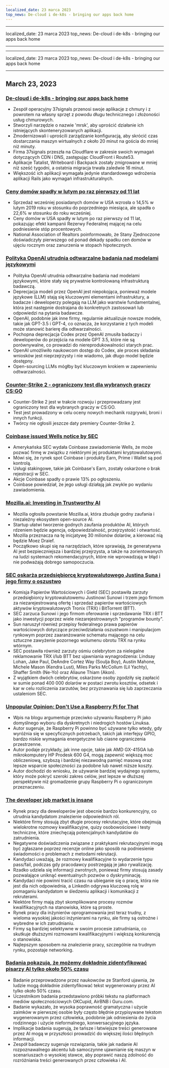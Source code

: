 ```yaml
---
localized_date: 23 marca 2023
top_news: De-cloud i de-k8s - bringing our apps back home
---
```


---

localized_date: 23 marca 2023
top_news: De-cloud i de-k8s - bringing our apps back home

---

---

localized_date: 23 marca 2023
top_news: De-cloud i de-k8s - bringing our apps back home

---



<CallToAction />

<Steps>

## March 23, 2023

### [De-cloud i de-k8s - bringing our apps back home](https://dev.37signals.com/bringing-our-apps-back-home/?ref=hackernewsgpt.com)

- Zespół operacyjny 37signals przenosi swoje aplikacje z chmury i z powrotem na własny sprzęt z powodu długu technicznego i złożoności usług chmurowych.
- Stworzyli narzędzie o nazwie 'mrsk', aby uprościć działanie ich istniejących skonteneryzowanych aplikacji.
- Zmodernizowali i uprościli zarządzanie konfiguracją, aby skrócić czas dostarczania maszyn wirtualnych z około 20 minut na gościa do mniej niż minuty.
- Firma 37signals przeszła na Cloudflare w zakresie swoich wymagań dotyczących CDN i DNS, zastępując CloudFront i Route53.
- Aplikacje Tatalist, Writeboard i Backpack zostały zmigrowane w mniej niż sześć tygodni, a ostatnia migracja trwała zaledwie 16 minut.
- Większość ich aplikacji wymagała jedynie standardowego wdrożenia aplikacji Rails jako wymagań infrastrukturalnych.

### [Ceny domów spadły w lutym po raz pierwszy od 11 lat](https://www.wsj.com/articles/home-prices-fell-in-february-for-first-time-in-11-years-73df0107?ref=hackernewsgpt.com)

- Sprzedaż wcześniej posiadanych domów w USA wzrosła o 14,5% w lutym 2019 roku w stosunku do poprzedniego miesiąca, ale spadła o 22,6% w stosunku do roku wcześniej.
- Ceny domów w USA spadły w lutym po raz pierwszy od 11 lat, pokazując efekt kampanii Rezerwy Federalnej mającej na celu podniesienie stóp procentowych.
- National Association of Realtors poinformowało, że Stany Zjednoczone doświadczyły pierwszego od ponad dekady spadku cen domów w ujęciu rocznym oraz zanurzenia w stopach hipotecznych.

### [Polityka OpenAI utrudnia odtwarzalne badania nad modelami językowymi](https://aisnakeoil.substack.com/p/openais-policies-hinder-reproducible?ref=hackernewsgpt.com)

- Polityka OpenAI utrudnia odtwarzalne badania nad modelami językowymi, które stały się prywatnie kontrolowaną infrastrukturą badawczą.
- Deprecjacja modeli przez OpenAI jest niepokojąca, ponieważ modele językowe (LLM) stają się kluczowymi elementami infrastruktury, a badacze i deweloperzy polegają na LLM jako warstwie fundamentalnej, która jest następnie dostrajana do konkretnych zastosowań lub odpowiedzi na pytania badawcze.
- OpenAI, podobnie jak inne firmy, regularnie aktualizuje nowsze modele, takie jak GPT-3.5 i GPT-4, co oznacza, że korzystanie z tych modeli może stanowić barierę dla odtwarzalności.
- Pochopna deprecjacja Codex przez OpenAI zmusiła badaczy i deweloperów do przejścia na modele GPT 3.5, które nie są porównywalne, co prowadzi do niereprodukowalności starych prac.
- OpenAI umożliwiło naukowcom dostęp do Codex, ale proces składania wniosków jest nieprzejrzysty i nie wiadomo, jak długo model będzie dostępny.
- Open-sourcing LLMs mógłby być kluczowym krokiem w zapewnieniu odtwarzalności.

### [Counter-Strike 2 - ograniczony test dla wybranych graczy CS:GO](https://counter-strike.net/cs2?ref=hackernewsgpt.com)

- Counter-Strike 2 jest w trakcie rozwoju i przeprowadzany jest ograniczony test dla wybranych graczy w CS:GO.
- Test jest prowadzony w celu oceny nowych mechanik rozgrywki, broni i innych funkcji.
- Twórcy nie ogłosili jeszcze daty premiery Counter-Strike 2.

### [Coinbase issued Wells notice by SEC](https://www.reuters.com/legal/coinbase-issued-wells-notice-by-sec-2023-03-22/?ref=hackernewsgpt.com)

- Amerykańska SEC wydała Coinbase zawiadomienie Wells, że może pozwać firmę w związku z niektórymi jej produktami kryptowalutowymi.
- Mówi się, że rynek spot Coinbase i produkty Earn, Prime i Wallet są pod kontrolą.
- Usługi stakingowe, takie jak Coinbase's Earn, zostały oskarżone o brak rejestracji w SEC.
- Akcje Coinbase spadły o prawie 13% po ogłoszeniu.
- Coinbase powiedział, że jego usługi działają jak zwykle po wydaniu zawiadomienia.

### [Mozilla.ai: Investing in Trustworthy AI](https://blog.mozilla.org/en/mozilla/introducing-mozilla-ai-investing-in-trustworthy-ai/?ref=hackernewsgpt.com)

- Mozilla ogłosiła powstanie Mozilla.ai, która zbuduje godny zaufania i niezależny ekosystem open-source AI.
- Startup ułatwi tworzenie godnych zaufania produktów AI, których rdzeniem będzie agencja, odpowiedzialność, przejrzystość i otwartość.
- Mozilla przeznacza na tę inicjatywę 30 milionów dolarów, a kierować nią będzie Moez Draief.
- Początkowo skupi się na narzędziach, które sprawiają, że generatywna AI jest bezpieczniejsza i bardziej przejrzysta, a także na zorientowanych na ludzi systemach rekomendacyjnych, które nie wprowadzają w błąd i nie podważają dobrego samopoczucia.

### [SEC oskarża przedsiębiorcę kryptowalutowego Justina Suna i jego firmy o oszustwo](https://www.sec.gov/news/press-release/2023-59?ref=hackernewsgpt.com)

- Komisja Papierów Wartościowych i Giełd (SEC) postawiła zarzuty przedsiębiorcy kryptowalutowemu Justinowi Sunowi i trzem jego firmom za niezarejestrowaną ofertę i sprzedaż papierów wartościowych aktywów kryptowalutowych Tronix (TRX) i BitTorrent (BTT).
- SEC zarzuca Sunowi i jego firmom oferowanie i sprzedawanie TRX i BTT jako inwestycji poprzez wiele niezarejestrowanych "programów bounty".
- Sun naruszył również przepisy federalnego prawa papierów wartościowych dotyczące przeciwdziałania oszustwom i manipulacjom rynkowym poprzez zaaranżowanie schematu mającego na celu sztuczne zawyżenie pozornego wolumenu obrotu TRX na rynku wtórnym.
- SEC postawiła również zarzuty ośmiu celebrytom za nielegalne reklamowanie TRX i/lub BTT bez ujawniania wynagrodzenia: Lindsay Lohan, Jake Paul, DeAndre Cortez Way (Soulja Boy), Austin Mahone, Michele Mason (Kendra Lust), Miles Parks McCollum (Lil Yachty), Shaffer Smith (Ne-Yo) oraz Aliaune Thiam (Akon).
- Z wyjątkiem dwóch celebrytów, oskarżone osoby zgodziły się zapłacić w sumie ponad 400 000 dolarów w postaci zwrotu kosztów, odsetek i kar w celu rozliczenia zarzutów, bez przyznawania się lub zaprzeczania ustaleniom SEC.

### [Unpopular Opinion: Don't Use a Raspberry Pi for That](https://set-inform.com/2021/08/24/unpopular-opinion-dont-use-a-raspberry-pi-for-that/?ref=hackernewsgpt.com)

- Wpis na blogu argumentuje przeciwko używaniu Raspberry Pi jako domyślnego wyboru dla dyskretnych i niedrogich hostów Linuksa.
- Autor sugeruje, że Raspberry Pi powinno być używane tylko wtedy, gdy wyróżnia się w specyficznych potrzebach, takich jak interfejsy GPIO, bardzo niskie wymagania energetyczne lub ciasne ograniczenia przestrzenne.
- Autor podaje przykłady, jak inne opcje, takie jak AMD GX-415GA lub mikrokomputery HP Prodesk 600 G4, mogą zapewnić większą moc obliczeniową, szybszą i bardziej niezawodną pamięć masową oraz lepsze wsparcie społeczności za podobne lub nawet niższe koszty.
- Autor dochodzi do wniosku, że używanie bardziej wydajnego systemu, który może pokryć szeroki zakres celów, jest lepsze w dłuższej perspektywie niż gromadzenie grupy Raspberry Pi o ograniczonym przeznaczeniu.

### [The developer job market is insane](https://old.reddit.com/r/ExperiencedDevs/comments/11xq5cz/the_developer_job_market_is_insane_right_now/?ref=hackernewsgpt.com)

- Rynek pracy dla deweloperów jest obecnie bardzo konkurencyjny, co utrudnia kandydatom znalezienie odpowiednich ról.
- Niektóre firmy stosują zbyt długie procesy rekrutacyjne, które obejmują wielokrotne rozmowy kwalifikacyjne, quizy osobowościowe i testy techniczne, które zniechęcają potencjalnych kandydatów do zatrudnienia.
- Negatywne doświadczenia związane z praktykami rekrutacyjnymi mogą być zgłaszane poprzez recenzje online jako sposób na podniesienie świadomości o problemach z metodami rekrutacji.
- Kandydaci uważają, że rozmowy kwalifikacyjne to wydarzenie typu pass/fail, podczas gdy pracodawcy postrzegają je jako rywalizację.
- Rzadko udziela się informacji zwrotnych, ponieważ firmy stosują zasady pozwalające uniknąć ewentualnych pozwów o dyskryminację.
- Kandydaci nie powinni tracić czasu na ubieganie się o pracę, która nie jest dla nich odpowiednia, a LinkedIn odgrywa kluczową rolę w pomaganiu kandydatom w śledzeniu aplikacji i komunikacji z rekruterami.
- Niektóre firmy mają zbyt skomplikowane procesy rozmów kwalifikacyjnych na stanowiska, które są proste.
- Rynek pracy dla inżynierów oprogramowania jest teraz trudny, z wieloma wysokiej jakości inżynierami na rynku, ale firmy są ostrożne i wybredne w ich zatrudnianiu.
- Firmy są bardziej selektywne w swoim procesie zatrudniania, co skutkuje dłuższymi rozmowami kwalifikacyjnymi i większą konkurencją o stanowiska.
- Najlepszym sposobem na znalezienie pracy, szczególnie na trudnym rynku, pozostaje networking.

### [Badania pokazują, że możemy dokładnie zidentyfikować pisarzy AI tylko około 50% czasu](https://hai.stanford.edu/news/was-written-human-or-ai-tsu?ref=hackernewsgpt.com)

- Badanie przeprowadzone przez naukowców ze Stanford ujawnia, że ludzie mogą dokładnie zidentyfikować tekst wygenerowany przez AI tylko około 50% czasu.
- Uczestnikom badania przedstawiono próbki tekstu na platformach mediów społecznościowych OKCupid, AirBNB i Guru.com.
- Badanie wykazało, że wysoka poprawność gramatyczna i użycie zaimków w pierwszej osobie były często błędnie przypisywane tekstom wygenerowanym przez człowieka, podobnie jak odniesienia do życia rodzinnego i użycie nieformalnego, konwersacyjnego języka.
- Implikacje badania sugerują, że tańsze i łatwiejsze treści generowane przez AI mogą w przyszłości prowadzić do większej ilości błędnych informacji.
- Zespół badawczy sugeruje rozwiązania, takie jak nadanie AI rozpoznawalnego akcentu lub samoczynne ujawnianie się maszyn w scenariuszach o wysokiej stawce, aby poprawić naszą zdolność do rozróżniania treści generowanych przez człowieka i AI.

</Steps>
